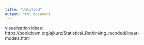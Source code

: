 ```yaml
---
title: "Untitled"
output: html_document
---
```


visualization ideas:
https://bookdown.org/ajkurz/Statistical_Rethinking_recoded/linear-models.html


